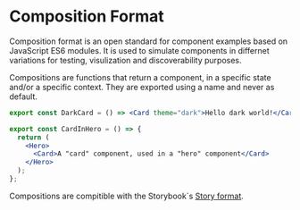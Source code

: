 # Composition Format

Composition format is an open standard for component examples based on JavaScript ES6 modules. It is used to simulate components 
in differnet variations for testing, visulization and discoverability purposes. 

Compositions are functions that return a component, in a specific state and/or a specific context. They are exported using a name and never as default.

```jsx title="Example of a component in a certain state"
export const DarkCard = () => <Card theme="dark">Hello dark world!</Card>;
```

```jsx title="Example of a component in a certain context"
export const CardInHero = () => {
  return (
    <Hero>
      <Card>A "card" component, used in a "hero" component</Card>
    </Hero>
  );
};
```

Compositions are compitible with the Storybook`s [Story format](https://storybook.js.org/docs/react/api/csf).
